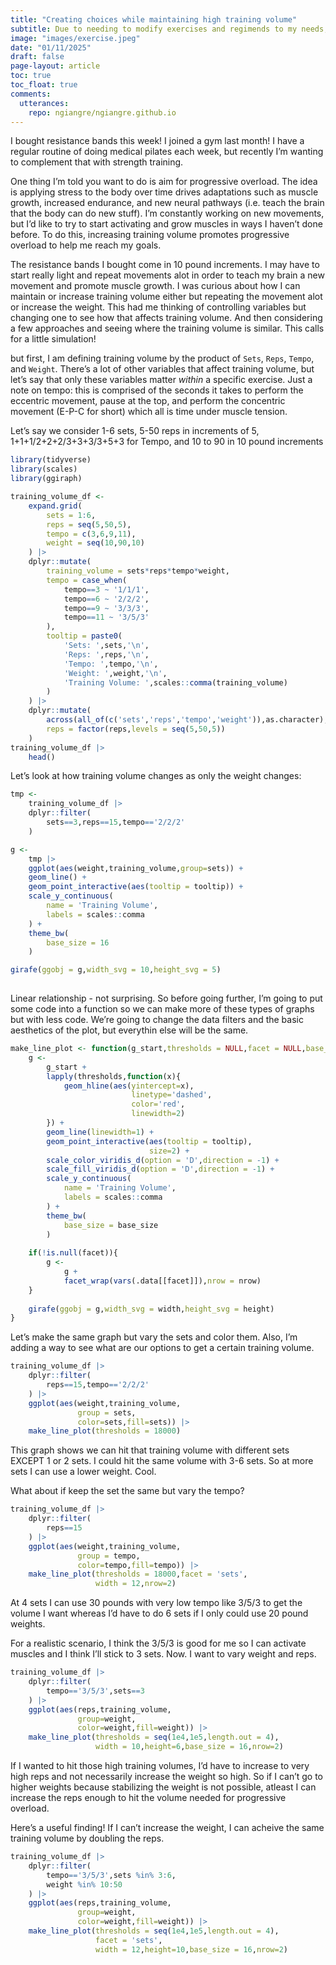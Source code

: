 ```yaml
---
title: "Creating choices while maintaining high training volume"
subtitle: Due to needing to modify exercises and regimends to my needs, I want to see if my modifications still allow me to have the high training volume I need.
image: "images/exercise.jpeg"
date: "01/11/2025"
draft: false
page-layout: article
toc: true
toc_float: true
comments:
  utterances:
    repo: ngiangre/ngiangre.github.io
---
```


::: column-page

I bought resistance bands this week! I joined a gym last month! I have a regular routine of doing medical pilates each week, but recently I'm wanting to complement that with strength training.

One thing I'm told you want to do is aim for progressive overload. The idea is applying stress to the body over time drives adaptations such as muscle growth, increased endurance, and new neural pathways (i.e. teach the brain that the body can do new stuff). I'm constantly working on new movements, but I'd like to try to start activating and grow muscles in ways I haven't done before. To do this, increasing training volume promotes progressive overload to help me reach my goals.

The resistance bands I bought come in 10 pound increments. I may have to start really light and repeat movements alot in order to teach my brain a new movement and promote muscle growth. I was curious about how I can maintain or increase training volume either but repeating the movement alot or increase the weight. This had me thinking of controlling variables but changing one to see how that affects training volume. And then considering a few approaches and seeing where the training volume is similar. This calls for a little simulation!

but first, I am defining training volume by the product of `Sets`, `Reps`, `Tempo`, and `Weight`. There's a lot of other variables that affect training volume, but let's say that only these variables matter *within* a specific exercise. Just a note on tempo: this is comprised of the seconds it takes to perform the eccentric movement, pause at the top, and perform the concentric movement (E-P-C for short) which all is time under muscle tension. 

Let's say we consider 1-6 sets, 5-50 reps in increments of 5, 1+1+1/2+2+2/3+3+3/3+5+3 for Tempo, and 10 to 90 in 10 pound increments


```r
library(tidyverse)
library(scales)
library(ggiraph)
```

```r

training_volume_df <- 
    expand.grid(
        sets = 1:6,
        reps = seq(5,50,5),
        tempo = c(3,6,9,11),
        weight = seq(10,90,10)
    ) |> 
    dplyr::mutate(
        training_volume = sets*reps*tempo*weight,
        tempo = case_when(
            tempo==3 ~ '1/1/1',
            tempo==6 ~ '2/2/2',
            tempo==9 ~ '3/3/3',
            tempo==11 ~ '3/5/3'
        ),
        tooltip = paste0(
            'Sets: ',sets,'\n',
            'Reps: ',reps,'\n',
            'Tempo: ',tempo,'\n',
            'Weight: ',weight,'\n',
            'Training Volume: ',scales::comma(training_volume)
        )
    ) |> 
    dplyr::mutate(
        across(all_of(c('sets','reps','tempo','weight')),as.character),
        reps = factor(reps,levels = seq(5,50,5))
    )
training_volume_df |> 
    head()
```

Let's look at how training volume changes as only the weight changes:

```r

tmp <- 
    training_volume_df |> 
    dplyr::filter(
        sets==3,reps==15,tempo=='2/2/2'
    )

g <- 
    tmp |> 
    ggplot(aes(weight,training_volume,group=sets)) +
    geom_line() +
    geom_point_interactive(aes(tooltip = tooltip)) +
    scale_y_continuous(
        name = 'Training Volume',
        labels = scales::comma
    ) +
    theme_bw(
        base_size = 16
    )

girafe(ggobj = g,width_svg = 10,height_svg = 5)
    
```

Linear relationship - not surprising. So before going further, I'm going to put some code into a function so we can make more of these types of graphs but with less code. We're going to change the data filters and the basic aesthetics of the plot, but everythin else will be the same. 

```r

make_line_plot <- function(g_start,thresholds = NULL,facet = NULL,base_size = 20,nrow = 1, width = 10,height = 5){
    g <- 
        g_start +
        lapply(thresholds,function(x){
            geom_hline(aes(yintercept=x),
                           linetype='dashed',
                           color='red',
                           linewidth=2)
        }) +
        geom_line(linewidth=1) +
        geom_point_interactive(aes(tooltip = tooltip),
                               size=2) +
        scale_color_viridis_d(option = 'D',direction = -1) +
        scale_fill_viridis_d(option = 'D',direction = -1) +
        scale_y_continuous(
            name = 'Training Volume',
            labels = scales::comma
        ) +
        theme_bw(
            base_size = base_size
        )
    
    if(!is.null(facet)){
        g <- 
            g +
            facet_wrap(vars(.data[[facet]]),nrow = nrow)
    }
    
    girafe(ggobj = g,width_svg = width,height_svg = height)
}

```

Let's make the same graph but vary the sets and color them. Also, I'm adding a way to see what are our options to get a certain training volume.

```r
training_volume_df |> 
    dplyr::filter(
        reps==15,tempo=='2/2/2'
    ) |> 
    ggplot(aes(weight,training_volume,
               group = sets,
               color=sets,fill=sets)) |> 
    make_line_plot(thresholds = 18000)
```

This graph shows we can hit that training volume with different sets EXCEPT 1 or 2 sets. I could hit the same volume with 3-6 sets. So at more sets I can use a lower weight. Cool.

What about if keep the set the same but vary the tempo?

```r
training_volume_df |> 
    dplyr::filter(
        reps==15
    ) |> 
    ggplot(aes(weight,training_volume,
               group = tempo,
               color=tempo,fill=tempo)) |> 
    make_line_plot(thresholds = 18000,facet = 'sets',
                   width = 12,nrow=2)
```

At 4 sets I can use 30 pounds with very low tempo like 3/5/3 to get the volume I want whereas I'd have to do 6 sets if I only could use 20 pound weights. 

For a realistic scenario, I think the 3/5/3 is good for me so I can activate muscles and I think I'll stick to 3 sets. Now. I want to vary weight and reps. 

```r

training_volume_df |> 
    dplyr::filter(
        tempo=='3/5/3',sets==3
    ) |> 
    ggplot(aes(reps,training_volume,
               group=weight,
               color=weight,fill=weight)) |> 
    make_line_plot(thresholds = seq(1e4,1e5,length.out = 4),
                   width = 10,height=6,base_size = 16,nrow=2)

```

If I wanted to hit those high training volumes, I'd have to increase to very high reps and not necessarily increase the weight so high. So if I can't go to higher weights because stabilizing the weight is not possible, atleast I can increase the reps enough to hit the volume needed for progressive overload.

Here's a useful finding! If I can't increase the weight, I can acheive the same training volume by doubling the reps. 

```r

training_volume_df |> 
    dplyr::filter(
        tempo=='3/5/3',sets %in% 3:6,
        weight %in% 10:50
    ) |> 
    ggplot(aes(reps,training_volume,
               group=weight,
               color=weight,fill=weight)) |> 
    make_line_plot(thresholds = seq(1e4,1e5,length.out = 4),
                   facet = 'sets',
                   width = 12,height=10,base_size = 16,nrow=2)

```



:::
